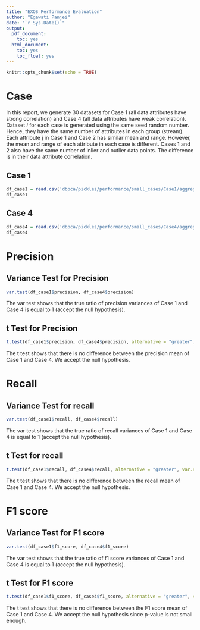 ```yaml
---
title: "EXOS Performance Evaluation"
author: "Egawati Panjei"
date: "`r Sys.Date()`"
output:
  pdf_document:
    toc: yes
  html_document:
    toc: yes
    toc_float: yes
---
```


```r
knitr::opts_chunk$set(echo = TRUE)
```

# Case

In this report, we generate 30 datasets for Case 1 (all data attributes have strong correlation) and Case 4 (all data attributes have weak correlation).
Dataset _i_ for each case is generated using the same seed random number. Hence, they have the same number of attributes in each group (stream). Each attribute j in Case 1 and Case 2 has similar mean and range. However, the mean and range of each attribute in each case is different. Cases 1 and 2 also have the same number of inlier and outlier data points. The difference is in their data attribute correlation.

## Case 1

```r
df_case1 = read.csv('dbpca/pickles/performance/small_cases/Case1/aggregate_3_1K_Case1_30.csv')
df_case1
```

## Case 4

```r
df_case4 = read.csv('dbpca/pickles/performance/small_cases/Case4/aggregate_3_1K_Case4_30.csv')
df_case4
```

# Precision

## Variance Test for Precision 
```r
var.test(df_case1$precision, df_case4$precision)
```

The var test shows that the true ratio of precision variances of Case 1 and Case 4 is equal to 1 (accept the null hypothesis). 

## t Test for Precision 
```r
t.test(df_case1$precision, df_case4$precision, alternative = "greater", var.equal=TRUE)
```
The t test shows that there is no difference between the precision mean of Case 1 and Case 4. We accept the null hypothesis. 

# Recall

## Variance Test for recall 
```r
var.test(df_case1$recall, df_case4$recall)
```

The var test shows that the true ratio of recall variances of Case 1 and Case 4 is equal to 1 (accept the null hypothesis). 


## t Test for recall 
```r
t.test(df_case1$recall, df_case4$recall, alternative = "greater", var.equal=TRUE)
```
The t test shows that there is no difference between the recall mean of Case 1 and Case 4. We accept the null hypothesis. 

# F1 score

## Variance Test for F1 score
```r
var.test(df_case1$f1_score, df_case4$f1_score)
```
The var test shows that the true ratio of f1 score variances of Case 1 and Case 4 is equal to 1 (accept the null hypothesis). 

## t Test for F1 score 
```r
t.test(df_case1$f1_score, df_case4$f1_score, alternative = "greater", var.equal=TRUE)
```
The t test shows that there is no difference between the F1 score mean of Case 1 and Case 4. We accept the null hypothesis since p-value is not small enough.  